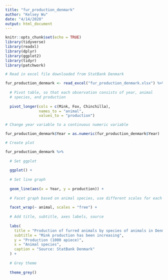 ```yaml
---
title: "fur_production_denmark"
author: "Kelsey Wu"
date: "4/14/2020"
output: html_document
---
```


```r
knitr::opts_chunk$set(echo = TRUE)
library(tidyverse)
library(readxl)
library(dplyr)
library(ggplot2)
library(tidyr)
library(patchwork)
```

```r

# Read in excel file downloaded from StatBank Denmark

fur_production_denmark <- read_excel("fur_production_denmark.xlsx") %>%
  
  # Pivot table, so that each observation consists of year, animal
  # species, and production
  
  pivot_longer(cols = c(Mink, Fox, Chinchilla), 
               names_to = "animal", 
               values_to = "production")

# Change year variable to a continuous numeric variable

fur_production_denmark$Year = as.numeric(fur_production_denmark$Year)

# Create plot

fur_production_denmark %>%
  
  # Set ggplot
  
  ggplot() + 
  
  # Set line graph
  
  geom_line(aes(x = Year, y = production)) +
  
  # Facet graph based on animal species, use different scales for each
  
  facet_wrap(~ animal, scales = "free") +
  
  # Add title, subtitle, axes labels, source
  
  labs(
    title = "Production of furred animals by species of animals in Denmark",
    subtitle = "Mink production has been increasing",
    y = "Production (1000 apiece)",
    x = "Animal species",
    caption = "Source: StatBank Denmark"
  ) + 
  
  # Grey theme
  
  theme_grey()
```
